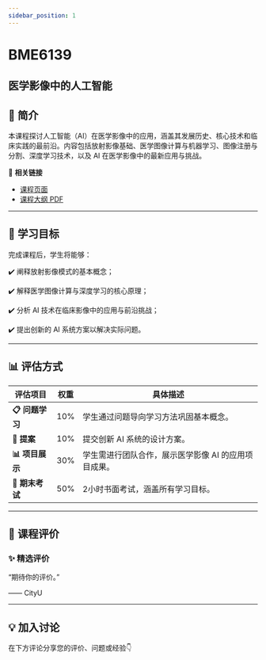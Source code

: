 ```yaml
---
sidebar_position: 1
---
```


# BME6139
## 医学影像中的人工智能

## **📘 简介**
本课程探讨人工智能（AI）在医学影像中的应用，涵盖其发展历史、核心技术和临床实践的最前沿。内容包括放射影像基础、医学图像计算与机器学习、图像注册与分割、深度学习技术，以及 AI 在医学影像中的最新应用与挑战。

🔗 **相关链接**
- [课程页面](https://www.cityu.edu.hk/catalogue/pg/202526/course/BME6139.htm)
- [课程大纲 PDF](https://www.cityu.edu.hk/catalogue/pg/202526/course/BME6139.pdf)

---

## **🎯 学习目标**

完成课程后，学生将能够：

✔️ 阐释放射影像模式的基本概念；

✔️ 解释医学图像计算与深度学习的核心原理；

✔️ 分析 AI 技术在临床影像中的应用与前沿挑战；

✔️ 提出创新的 AI 系统方案以解决实际问题。

---

## **📊 评估方式**

| **评估项目**          | **权重** | **具体描述**                                                                                     |
|----------------------|---------|-----------------------------------------------------------------------------------------------|
| **📋 问题学习**        | 10%     | 学生通过问题导向学习方法巩固基本概念。                                                           |
| **📝 提案**           | 10%     | 提交创新 AI 系统的设计方案。                                                                    |
| **📊 项目展示**        | 30%     | 学生需进行团队合作，展示医学影像 AI 的应用项目成果。                                              |
| **📄 期末考试**        | 50%     | 2小时书面考试，涵盖所有学习目标。                                                                |

---

## **💬 课程评价**

### ✨ **精选评价**
<div className={commentStyles.commentBox}>
    <p className={commentStyles.commentText}>
        “期待你的评价。”
    </p>
    <p className={commentStyles.commentAuthor}>—— CityU</p>
</div>

---

## **💡 加入讨论**

在下方评论分享您的评价、问题或经验👇
<Utterances />
